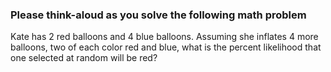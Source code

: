 ### Please think-aloud as you solve the following math problem

Kate has 2 red balloons and 4 blue balloons. Assuming she inflates 4 more balloons, two of each color red and blue, what is the percent likelihood that one selected at random will be red?

